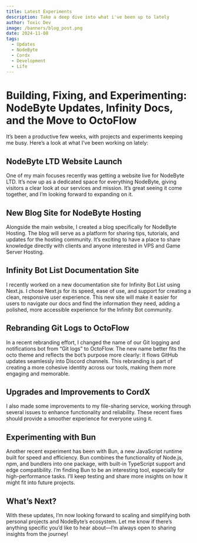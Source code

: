 ```yaml
---
title: Latest Experiments
description: Take a deep dive into what i've been up to lately
author: Toxic Dev
image: /banners/blog_post.png
date: 2024-11-08
tags:
  - Updates
  - NodeByte
  - Cordx
  - Development
  - Life
---
```


# Building, Fixing, and Experimenting: NodeByte Updates, Infinity Docs, and the Move to OctoFlow

It’s been a productive few weeks, with projects and experiments keeping me busy. Here’s a look at what I’ve been working on lately:

## NodeByte LTD Website Launch
One of my main focuses recently was getting a website live for NodeByte LTD. It’s now up as a dedicated space for everything NodeByte, giving visitors a clear look at our services and mission. It’s great seeing it come together, and I’m looking forward to expanding on it.

## New Blog Site for NodeByte Hosting
Alongside the main website, I created a blog specifically for NodeByte Hosting. The blog will serve as a platform for sharing tips, tutorials, and updates for the hosting community. It’s exciting to have a place to share knowledge directly with clients and anyone interested in VPS and Game Server Hosting.

## Infinity Bot List Documentation Site
I recently worked on a new documentation site for Infinity Bot List using Next.js. I chose Next.js for its speed, ease of use, and support for creating a clean, responsive user experience. This new site will make it easier for users to navigate our docs and find the information they need, adding a polished, more accessible experience for the Infinity Bot community.

## Rebranding Git Logs to OctoFlow
In a recent rebranding effort, I changed the name of our Git logging and notifications bot from “Git logs” to OctoFlow. The new name better fits the octo theme and reflects the bot’s purpose more clearly: it flows GitHub updates seamlessly into Discord channels. This rebranding is part of creating a more cohesive identity across our tools, making them more engaging and memorable.

## Upgrades and Improvements to CordX
I also made some improvements to my file-sharing service, working through several issues to enhance functionality and reliability. These recent fixes should provide a smoother experience for everyone using it.

## Experimenting with Bun
Another recent experiment has been with Bun, a new JavaScript runtime built for speed and efficiency. Bun combines the functionality of Node.js, npm, and bundlers into one package, with built-in TypeScript support and edge compatibility. I’m finding Bun to be an interesting tool, especially for high-performance tasks. I’ll keep testing and share more insights on how it might fit into future projects.

## What’s Next?
With these updates, I’m now looking forward to scaling and simplifying both personal projects and NodeByte’s ecosystem. Let me know if there’s anything specific you’d like to hear about—I’m always open to sharing insights from the journey!